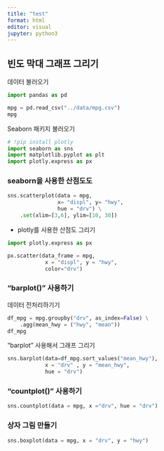 ```yaml
---
title: "test"
format: html
editor: visual
jupyter: python3
---
```


## 빈도 막대 그래프 그리기
데이터 불러오기

```python

import pandas as pd

mpg = pd.read_csv("../data/mpg.csv")
mpg
```

Seaborn 패키지 불러오기
```python
# !pip install plotly
import seaborn as sns
import matplotlib.pyplot as plt
import plotly.express as px

```


### seaborn을 사용한 산점도도

```python

sns.scatterplot(data = mpg,
                x= "displ", y= "hwy",
                hue = "drv") \
    .set(xlim=[3,6], ylim=[10, 30])
```

* plotly를 사용한 산점도 그리기

```python
import plotly.express as px

px.scatter(data_frame = mpg,
            x = "displ", y = "hwy",
            color="drv")
```


### "barplot()" 사용하기

데이터 전처리하기기
```python

df_mpg = mpg.groupby("drv", as_index=False) \
    .agg(mean_hwy = ("hwy", "mean"))
df_mpg

```

"barplot" 사용해서 그래프 그리기

```python

sns.barplot(data=df_mpg.sort_values("mean_hwy"),
            x = "drv" , y = "mean_hwy",
            hue = "drv")
```


### "countplot()" 사용하기

```python

sns.countplot(data = mpg, x ="drv", hue = "drv")
```

### 상자 그림 만들기

```python

sns.boxplot(data = mpg, x = "drv", y = "hwy")

```
